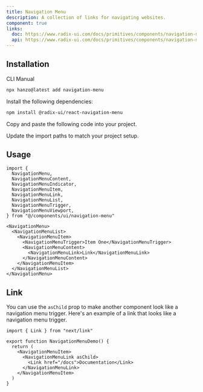 ```yaml
---
title: Navigation Menu
description: A collection of links for navigating websites.
component: true
links:
  doc: https://www.radix-ui.com/docs/primitives/components/navigation-menu
  api: https://www.radix-ui.com/docs/primitives/components/navigation-menu#api-reference
---
```


<ComponentPreview name="navigation-menu-demo" />

## Installation

<CodeTabs>

<TabsList>
  <TabsTrigger value="cli">CLI</TabsTrigger>
  <TabsTrigger value="manual">Manual</TabsTrigger>
</TabsList>
<TabsContent value="cli">

```bash
npx hanzo@latest add navigation-menu
```

</TabsContent>

<TabsContent value="manual">

<Steps>

<Step>Install the following dependencies:</Step>

```bash
npm install @radix-ui/react-navigation-menu
```

<Step>Copy and paste the following code into your project.</Step>

<ComponentSource
  name="navigation-menu"
  title="components/ui/navigation-menu.tsx"
/>

<Step>Update the import paths to match your project setup.</Step>

</Steps>

</TabsContent>

</CodeTabs>

## Usage

```tsx showLineNumbers
import {
  NavigationMenu,
  NavigationMenuContent,
  NavigationMenuIndicator,
  NavigationMenuItem,
  NavigationMenuLink,
  NavigationMenuList,
  NavigationMenuTrigger,
  NavigationMenuViewport,
} from "@/components/ui/navigation-menu"
```

```tsx showLineNumbers
<NavigationMenu>
  <NavigationMenuList>
    <NavigationMenuItem>
      <NavigationMenuTrigger>Item One</NavigationMenuTrigger>
      <NavigationMenuContent>
        <NavigationMenuLink>Link</NavigationMenuLink>
      </NavigationMenuContent>
    </NavigationMenuItem>
  </NavigationMenuList>
</NavigationMenu>
```

## Link

You can use the `asChild` prop to make another component look like a navigation menu trigger. Here's an example of a link that looks like a navigation menu trigger.

```tsx showLineNumbers title="components/example-navigation-menu.tsx"
import { Link } from "next/link"

export function NavigationMenuDemo() {
  return (
    <NavigationMenuItem>
      <NavigationMenuLink asChild>
        <Link href="/docs">Documentation</Link>
      </NavigationMenuLink>
    </NavigationMenuItem>
  )
}
```

